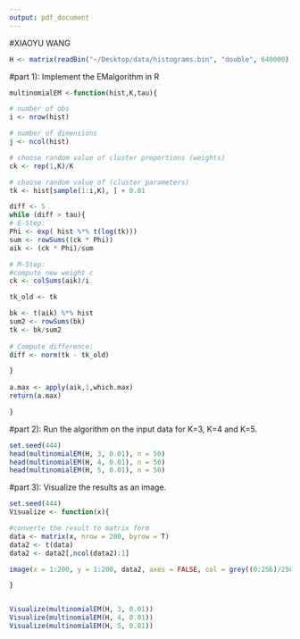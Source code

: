 ```yaml
---
output: pdf_document
---
```



#XIAOYU WANG

```r
H <- matrix(readBin("~/Desktop/data/histograms.bin", "double", 640000), 40000, 16)
```

#part 1): Implement the EMalgorithm in R
```r
multinomialEM <-function(hist,K,tau){

# number of obs
i <- nrow(hist)

# number of dimensions
j <- ncol(hist)

# choose random value of cluster proportions (weights)
ck <- rep(1,K)/K

# choose random value of (cluster parameters)
tk <- hist[sample(1:i,K), ] + 0.01

diff <- 5
while (diff > tau){
# E-Step:
Phi <- exp( hist %*% t(log(tk)))
sum <- rowSums((ck * Phi))
aik <- (ck * Phi)/sum

# M-Step:
#compute new weight c
ck <- colSums(aik)/i

tk_old <- tk

bk <- t(aik) %*% hist
sum2 <- rowSums(bk)
tk <- bk/sum2
  
# Compute difference:
diff <- norm(tk - tk_old)

}
 
a.max <- apply(aik,1,which.max)
return(a.max)

}
```

#part 2): Run the algorithm on the input data for K=3, K=4 and K=5.
```r
set.seed(444)
head(multinomialEM(H, 3, 0.01), n = 50)
head(multinomialEM(H, 4, 0.01), n = 50)
head(multinomialEM(H, 5, 0.01), n = 50)
```

#part 3): Visualize the results as an image.
```r
set.seed(444)
Visualize <- function(x){

#converte the result to matrix form 
data <- matrix(x, nrow = 200, byrow = T)
data2 <- t(data)
data2 <- data2[,ncol(data2):1]

image(x = 1:200, y = 1:200, data2, axes = FALSE, col = grey((0:256)/256))

}


Visualize(multinomialEM(H, 3, 0.01))
Visualize(multinomialEM(H, 4, 0.01))
Visualize(multinomialEM(H, 5, 0.01))
```

